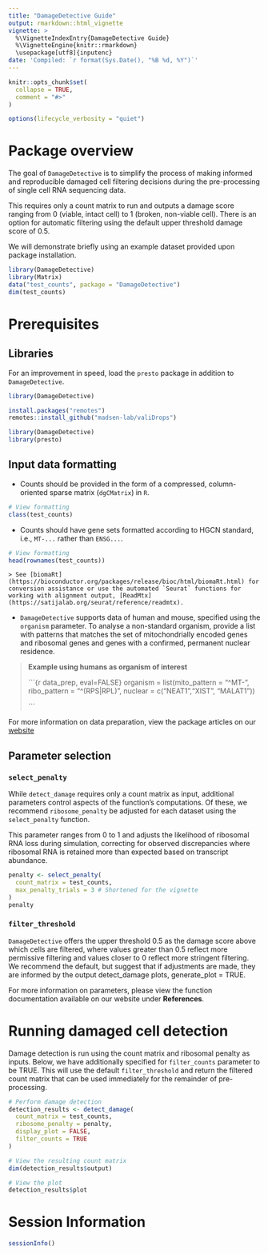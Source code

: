 ```yaml
---
title: "DamageDetective Guide"
output: rmarkdown::html_vignette
vignette: >
  %\VignetteIndexEntry{DamageDetective Guide}
  %\VignetteEngine{knitr::rmarkdown}
  \usepackage[utf8]{inputenc}
date: 'Compiled: `r format(Sys.Date(), "%B %d, %Y")`'
---
```


```r
knitr::opts_chunk$set(
  collapse = TRUE,
  comment = "#>"
)

options(lifecycle_verbosity = "quiet")
```

# Package overview

The goal of `DamageDetective` is to simplify the process of making informed and reproducible damaged cell filtering decisions during the pre-processing of single cell RNA sequencing data.

This requires only a count matrix to run and outputs a damage score ranging from 0 (viable, intact cell) to 1 (broken, non-viable cell). There is an option for automatic filtering using the default upper threshold damage score of 0.5.

We will demonstrate briefly using an example dataset provided upon package installation.

```r
library(DamageDetective)
library(Matrix)
data("test_counts", package = "DamageDetective")
dim(test_counts)
```

# Prerequisites

## Libraries 

For an improvement in speed, load the `presto` package in addition to `DamageDetective`.

```r
library(DamageDetective)
```

```r
install.packages("remotes")
remotes::install_github("madsen-lab/valiDrops")

library(DamageDetective)
library(presto)
```


## Input data formatting

-   Counts should be provided in the form of a compressed, column-oriented sparse matrix (`dgCMatrix`) in `R`.

```r
# View formatting
class(test_counts)
```

-   Counts should have gene sets formatted according to HGCN standard, i.e., `MT-...` rather than `ENSG...`.

```r
# View formatting
head(rownames(test_counts))
```

    > See [biomaRt](https://bioconductor.org/packages/release/bioc/html/biomaRt.html) for conversion assistance or use the automated `Seurat` functions for working with alignment output, [ReadMtx](https://satijalab.org/seurat/reference/readmtx).

-   `DamageDetective` supports data of human and mouse, specified using the `organism` parameter. To analyse a non-standard organism, provide a list with patterns that matches the set of mitochondrially encoded genes and ribosomal genes and genes with a confirmed, permanent nuclear residence.

> **Example using humans as organism of interest**
>
> ```{r data_prep, eval=FALSE}
> organism = list(mito_pattern = "^MT-",
>                 ribo_pattern = "^(RPS|RPL)",
>                 nuclear = c("NEAT1","XIST", "MALAT1"))
>
> ```

For more information on data preparation, view the package articles on our [website](<https://alicenjoyhenning.github.io/DamageDetective>)

## Parameter selection

### `select_penalty`

While `detect_damage` requires only a count matrix as input, additional parameters control aspects of the function’s computations. Of these, we recommend `ribosome_penalty` be adjusted for each dataset using the `select_penalty` function. 

This parameter ranges from 0 to 1 and adjusts the likelihood of ribosomal RNA loss during simulation, correcting for observed discrepancies where ribosomal RNA is retained more than expected based on transcript abundance. 

```r
penalty <- select_penalty(
  count_matrix = test_counts, 
  max_penalty_trials = 3 # Shortened for the vignette
)
penalty
```
### `filter_threshold` 

`DamageDetective` offers the upper threshold 0.5 as the damage score above which cells are filtered, where values greater than 0.5 reflect more permissive filtering and values closer to 0 reflect more stringent filtering. We recommend the default, but suggest that if adjustments are made, they are informed by the output detect_damage plots, generate_plot = TRUE.


For more information on parameters, please view the function documentation available on our website under **References**.  


# Running damaged cell detection

Damage detection is run using the count matrix and ribosomal penalty as inputs. Below, we have additionally specified for `filter_counts` parameter to be TRUE. This will use the default `filter_threshold` and return the filtered count matrix that can be used immediately for the remainder of pre-processing. 

```r
# Perform damage detection
detection_results <- detect_damage(
  count_matrix = test_counts,
  ribosome_penalty = penalty,
  display_plot = FALSE,
  filter_counts = TRUE
)

# View the resulting count matrix
dim(detection_results$output)

# View the plot 
detection_results$plot
```

# Session Information

```r
sessionInfo()
```

